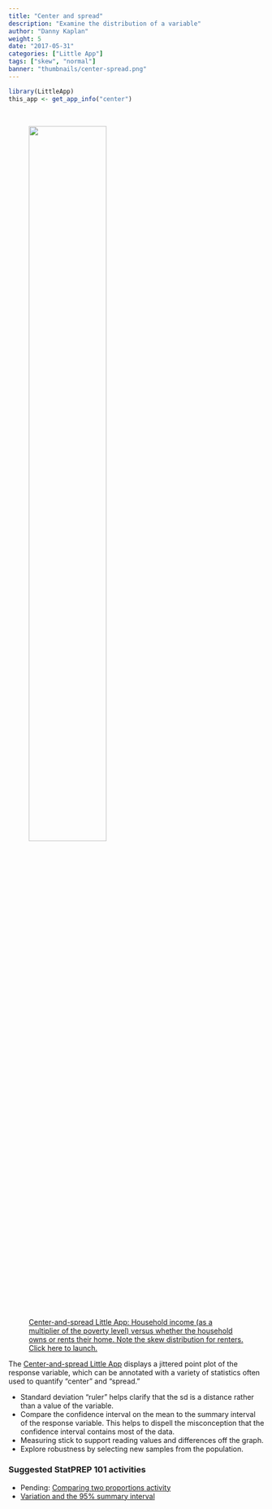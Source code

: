 ```yaml
---
title: "Center and spread"
description: "Examine the distribution of a variable"
author: "Danny Kaplan"
weight: 5
date: "2017-05-31"
categories: ["Little App"]
tags: ["skew", "normal"]
banner: "thumbnails/center-spread.png"
---
```


```r
library(LittleApp)
this_app <- get_app_info("center")
```

<a href="`r this_app$url`">  
<figure>
<img src="/thumbnails/center-spread.png" class="thumbnail" width = "60%">
<figcaption>Center-and-spread Little App: Household income (as a multiplier of the poverty level)  versus whether the household owns or rents their home. Note the skew distribution for renters. Click here to launch.</figcaption>
</figure>
<a>

The [Center-and-spread Little App](`r this_app$url`) displays a jittered point plot of the response variable, which can be annotated with a variety of statistics often used to quantify "center" and "spread."

- Standard deviation "ruler" helps clarify that the sd is a distance rather than a value of the variable.
- Compare the confidence interval on the mean to the summary interval of the response variable. This helps to dispell the misconception that the confidence interval contains most of the data.
- Measuring stick to support reading values and differences off the graph.
- Explore robustness by selecting new samples from the population.

### Suggested StatPREP 101 activities

- Pending: [Comparing two proportions activity](https://statprep-activities.netlify.com/lessons/sd-and-summary-interval/)
- [Variation and the 95% summary interval](https://statprep-activities.netlify.com/lessons/summary-interval/)

